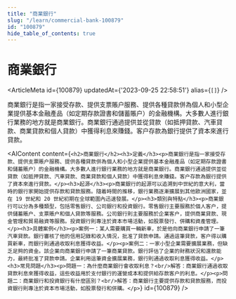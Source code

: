 ```yaml
---
title: "商業銀行"
slug: "/learn/commercial-bank-100879"
id: "100879"
hide_table_of_contents: true
---
```



# 商業銀行

<ArticleMeta id={100879} updatedAt={'2023-09-25 22:58:51'} alias={`[]`} />
<div className='border-solid border-b border-t-0 my-4 border-[var(--ifm-color-gray-300)]' />

商業銀行是指一家接受存款、提供支票賬户服務、提供各種貸款併為個人和小型企業提供基本金融產品（如定期存款證書和儲蓄賬户）的金融機構。大多數人進行銀行業務的地方就是商業銀行。商業銀行通過提供並從貸款（如抵押貸款、汽車貸款、商業貸款和個人貸款）中獲得利息來賺錢。客户存款為銀行提供了資本來進行貸款。

<AIContent content={`<h2>商業銀行</h2><h3>定義</h3><p>商業銀行是指一家接受存款、提供支票賬户服務、提供各種貸款併為個人和小型企業提供基本金融產品（如定期存款證書和儲蓄賬户）的金融機構。大多數人進行銀行業務的地方就是商業銀行。商業銀行通過提供並從貸款（如抵押貸款、汽車貸款、商業貸款和個人貸款）中獲得利息來賺錢。客户存款為銀行提供了資本來進行貸款。</p><h3>起源</h3><p>商業銀行的起源可以追溯到中世紀的意大利，當時的銀行家開始提供存款和貸款服務。隨着時間的推移，銀行業務逐漸擴展到其他歐洲國家，並在 19 世紀和 20 世紀初期在全球範圍內迅速發展。</p><h3>類別與特點</h3><p>商業銀行可以分為多種類型，包括零售銀行、公司銀行和投資銀行。零售銀行主要服務於個人客户，提供儲蓄賬户、支票賬户和個人貸款等服務。公司銀行則主要服務於企業客户，提供商業貸款、現金管理和貿易融資等服務。投資銀行則專注於資本市場活動，如股票發行、併購和資產管理。</p><h3>具體案例</h3><p>案例一：某人需要購買一輛新車，於是他向商業銀行申請了一筆汽車貸款。銀行審核了他的信用記錄和收入情況，批准了貸款申請。通過這筆貸款，客户得以購買新車，而銀行則通過收取利息獲得收益。</p><p>案例二：一家小型企業需要擴展業務，但缺乏足夠的資金。該企業向商業銀行申請了一筆商業貸款。銀行評估了企業的財務狀況和還款能力，最終批准了貸款申請。企業利用這筆資金擴展業務，銀行則通過收取利息獲得收益。</p><h3>常見問題</h3><p>問題一：為什麼商業銀行會收取利息？<br/>解答：商業銀行通過收取貸款利息來獲得收益，這些收益用於支付銀行的運營成本和提供給存款客户的利息。</p><p>問題二：商業銀行和投資銀行有什麼區別？<br/>解答：商業銀行主要提供存款和貸款服務，而投資銀行則專注於資本市場活動，如股票發行和併購。</p>`} id={100879} />
